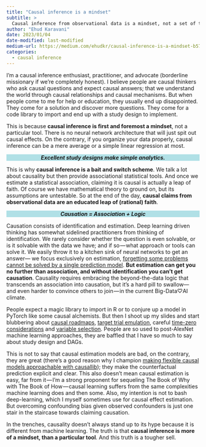 ```yaml
---
title: "Causal inference is a mindset"
subtitle: >
  Causal inference from observational data is a mindset, not a set of tools.
author: "Ehud Karavani"
date: 2023/01/04
date-modified: last-modified
medium-url: https://medium.com/ehudkr/causal-inference-is-a-mindset-b5725bf1ca65
categories: 
  - causal inference
---
```


I'm a causal inference enthusiast, practitioner, and advocate (borderline missionary if we're completely honest). I believe people are causal thinkers who ask causal questions and expect causal answers; that we understand the world through causal relationships and causal mechanisms. But when people come to me for help or education, they usually end up disappointed. They come for a solution and discover more questions. They come for a code library to import and end up with a study design to implement.

This is because **causal inference is first and foremost a mindset**, not a particular tool. There is no neural network architecture that will just spit out causal effects. On the contrary, if you organize your data properly, causal inference can be a mere average or a simple linear regression at most.

::: {style="text-align: center; background-color:powderblue;"}
***Excellent study designs make simple analytics.***
:::

This is why **causal inference is a bait and switch scheme**. We talk a lot about causality but then provide associational statistical tools. And once we estimate a statistical association, claiming it is causal is actually a leap of faith. Of course we have mathematical theory to ground on, but its assumptions are untestable. So at the end of the day, **causal claims from observational data are an educated leap of (rational) faith**.

::: {style="text-align: center; background-color:powderblue;"}
***Causation = Association + Logic***
:::

Causation consists of identification and estimation. Deep learning driven thinking has somewhat sidelined practitioners from thinking of identification. We rarely consider whether the question is even solvable, or is it solvable with the data we have; and if so --- what approach or tools can solve it. We easily throw it to a kitchen sink of neural networks to get an answer--- we focus exclusively on estimation, [forgetting some problems cannot be solved by a single prediction model](https://elevanth.org/blog/2021/06/29/regression-fire-and-dangerous-things-3-3/). **But estimation can get you no further than association, and without identification you can't get causation**. Causality requires embracing the beyond-the-data logic that transcends an association into causation, but it's a hard pill to swallow--- and even harder to convince others to join --- in the current Big-Data♡AI climate.

People expect a magic library to import in R or to conjure up a model in PyTorch like some causal alchemists. But then I shoot up my slides and start blubbering about [causal roadmaps](https://www.ncbi.nlm.nih.gov/pmc/articles/PMC4077670/), [target trial emulation](https://www.ncbi.nlm.nih.gov/pmc/articles/PMC4832051/), careful [time-zero considerations](https://www.ncbi.nlm.nih.gov/pmc/articles/PMC5124536/) and [variable selection](https://journals.sagepub.com/doi/full/10.1177/00491241221099552). People are so used to post-AlexNet machine learning approaches, they are baffled that I have so much to say about study design and DAGs.

This is not to say that causal estimation models are bad, on the contrary, they are great (there's a good reason why I champion [making flexible causal models approachable with causallib](https://github.com/IBM/causallib)); they make the counterfactual prediction explicit and clear. This also doesn't mean causal estimation is easy, far from it --- I'm a strong proponent for sequeling The Book of Why with The Book of How --- causal learning suffers from the same complexities machine learning does and then some. Also, my intention is not to bash deep-learning, which I myself sometimes use for causal effect estimation. But overcoming confounding bias given observed confounders is just one stair in the staircase towards claiming causation.

In the trenches, causality doesn't always stand up to its hype because it is different from machine learning. The truth is that **causal inference is more of a mindset, than a particular tool**. And this truth is a tougher sell.